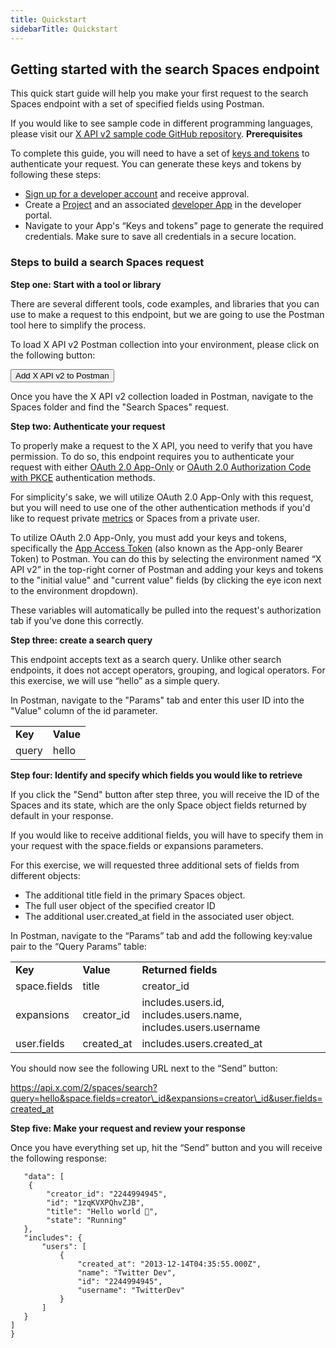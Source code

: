 ---
title: Quickstart
sidebarTitle: Quickstart
---


## Getting started with the search Spaces endpoint

This quick start guide will help you make your first request to the search Spaces endpoint with a set of specified fields using Postman.

If you would like to see sample code in different programming languages, please visit our [X API v2 sample code GitHub repository](https://github.com/xdevplatform/Twitter-API-v2-sample-code).
<Note>
**Prerequisites**

To complete this guide, you will need to have a set of [keys and tokens](/resources/fundamentals/authentication) to authenticate your request. You can generate these keys and tokens by following these steps:

* [Sign up for a developer account](https://developer.x.com/en/apply-for-access) and receive approval.
* Create a [Project](/resources/fundamentals/projects) and an associated [developer App](/resources/fundamentals/developer-apps) in the developer portal.
* Navigate to your App's “Keys and tokens” page to generate the required credentials. Make sure to save all credentials in a secure location.
</Note>

### Steps to build a search Spaces request

**Step one: Start with a tool or library**

There are several different tools, code examples, and libraries that you can use to make a request to this endpoint, but we are going to use the Postman tool here to simplify the process.

To load X API v2 Postman collection into your environment, please click on the following button:

<Button href="https://www.postman.com/xapidevelopers/twitter-s-public-workspace/collection/r90eid4/twitter-api-v2?ctx=documentation">
  Add X API v2 to Postman
</Button>

Once you have the X API v2 collection loaded in Postman, navigate to the Spaces folder and find the "Search Spaces" request.
 

**Step two: Authenticate your request**

To properly make a request to the X API, you need to verify that you have permission. To do so, this endpoint requires you to authenticate your request with either [OAuth 2.0 App-Only](/resources/fundamentals/authentication#bearer-token-also-known-as-app-only) or [OAuth 2.0 Authorization Code with PKCE](/resources/fundamentals/authentication#oauth-2-0-authorization-code-flow-with-pkce-2) authentication methods.

For simplicity's sake, we will utilize OAuth 2.0 App-Only with this request, but you will need to use one of the other authentication methods if you'd like to request private [metrics](/x-api/fundamentals/metrics) or Spaces from a private user. 

To utilize OAuth 2.0 App-Only, you must add your keys and tokens, specifically the [App Access Token](/resources/fundamentals/authentication#bearer-token-also-known-as-app-only) (also known as the App-only Bearer Token) to Postman. You can do this by selecting the environment named “X API v2” in the top-right corner of Postman and adding your keys and tokens to the "initial value" and "current value" fields (by clicking the eye icon next to the environment dropdown).

These variables will automatically be pulled into the request's authorization tab if you've done this correctly.
 

**Step three: create a search query**

This endpoint accepts text as a search query. Unlike other search endpoints, it does not accept operators, grouping, and logical operators. For this exercise, we will use “hello” as a simple query.

In Postman, navigate to the "Params" tab and enter this user ID into the "Value" column of the id parameter.

|     |     |
| :--- | :--- |
| **Key** | **Value** |
| query | hello |

**Step four: Identify and specify which fields you would like to retrieve**

If you click the "Send" button after step three, you will receive the ID of the Spaces and its state, which are the only Space object fields returned by default in your response.

If you would like to receive additional fields, you will have to specify them in your request with the space.fields or expansions parameters.

For this exercise, we will requested three additional sets of fields from different objects:

* The additional title field in the primary Spaces object.
* The full user object of the specified creator ID
* The additional user.created_at field in the associated user object.

In Postman, navigate to the “Params” tab and add the following key:value pair to the “Query Params” table:

|     |     |     |
| :--- | :--- | :--- |
| **Key** | **Value** | **Returned fields** |
| space.fields | title | creator_id |
| expansions | creator_id | includes.users.id, includes.users.name, includes.users.username |
| user.fields | created_at | includes.users.created_at |

You should now see the following URL next to the “Send” button:

https://api.x.com/2/spaces/search?query=hello&space.fields=creator\_id&expansions=creator\_id&user.fields=created_at

**Step five: Make your request and review your response**

Once you have everything set up, hit the “Send” button and you will receive the following response:

```{
   "data": [
    {
        "creator_id": "2244994945",
        "id": "1zqKVXPQhvZJB",
        "title": "Hello world 👋",
        "state": "Running"
   },
   "includes": {
       "users": [
           {
               "created_at": "2013-12-14T04:35:55.000Z",
               "name": "Twitter Dev",
               "id": "2244994945",
               "username": "TwitterDev"
           }
       ]
   }
]
}
```